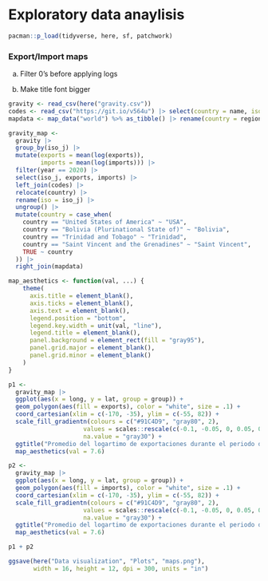 # Exploratory data anaylisis

```r
pacman::p_load(tidyverse, here, sf, patchwork)
```

### Export/Import maps

(a) Filter 0's before applying logs

(b) Make title font bigger

```r
gravity <- read_csv(here("gravity.csv"))
codes <- read_csv("https://git.io/v564u") |> select(country = name, iso_j = `alpha-3`)
mapdata <- map_data("world") %>% as_tibble() |> rename(country = region)
```

```r
gravity_map <- 
  gravity |> 
  group_by(iso_j) |> 
  mutate(exports = mean(log(exports)),
         imports = mean(log(imports))) |> 
  filter(year == 2020) |> 
  select(iso_j, exports, imports) |> 
  left_join(codes) |> 
  relocate(country) |> 
  rename(iso = iso_j) |> 
  ungroup() |> 
  mutate(country = case_when(
    country == "United States of America" ~ "USA",
    country == "Bolivia (Plurinational State of)" ~ "Bolivia",
    country == "Trinidad and Tobago" ~ "Trinidad",
    country == "Saint Vincent and the Grenadines" ~ "Saint Vincent",
    TRUE ~ country
  )) |> 
  right_join(mapdata)
```

```r
map_aesthetics <- function(val, ...) {
    theme(
      axis.title = element_blank(),
      axis.ticks = element_blank(),
      axis.text = element_blank(),
      legend.position = "bottom",
      legend.key.width = unit(val, "line"),
      legend.title = element_blank(),
      panel.background = element_rect(fill = "gray95"),
      panel.grid.major = element_blank(),
      panel.grid.minor = element_blank()
    )
}
```

```r
p1 <- 
  gravity_map |> 
  ggplot(aes(x = long, y = lat, group = group)) +
  geom_polygon(aes(fill = exports), color = "white", size = .1) +
  coord_cartesian(xlim = c(-170, -35), ylim = c(-55, 82)) +
  scale_fill_gradientn(colours = c("#91C4D9", "gray80", 2),
                     values = scales::rescale(c(-0.1, -0.05, 0, 0.05, 0.1)),
                     na.value = "gray30") +
  ggtitle("Promedio del logartimo de exportaciones durante el periodo de análisis") +
  map_aesthetics(val = 7.6)

p2 <- 
  gravity_map |> 
  ggplot(aes(x = long, y = lat, group = group)) +
  geom_polygon(aes(fill = imports), color = "white", size = .1) +
  coord_cartesian(xlim = c(-170, -35), ylim = c(-55, 82)) +
  scale_fill_gradientn(colours = c("#91C4D9", "gray80", 2),
                     values = scales::rescale(c(-0.1, -0.05, 0, 0.05, 0.1)),
                     na.value = "gray30") +
  ggtitle("Promedio del logartimo de exportaciones durante el periodo de análisis") +
  map_aesthetics(val = 7.6)

p1 + p2
```

```r
ggsave(here("Data visualization", "Plots", "maps.png"), 
       width = 16, height = 12, dpi = 300, units = "in")
```
